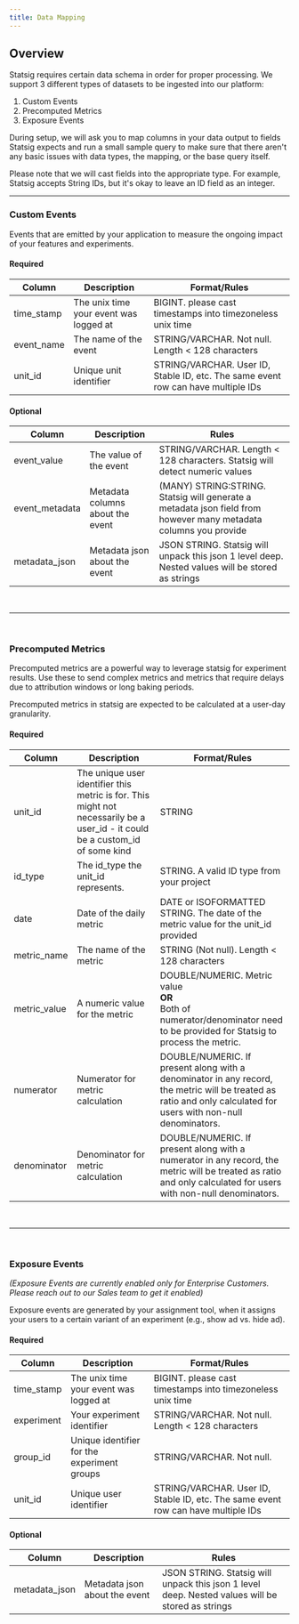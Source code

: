 ```yaml
---
title: Data Mapping
---
```


## Overview

Statsig requires certain data schema in order for proper processing. We support 3 different types of datasets to be ingested into our platform:

1. Custom Events
2. Precomputed Metrics
3. Exposure Events 

During setup, we will ask you to map columns in your data output to fields Statsig expects and run a small sample query to make sure that there aren't any basic issues with data types, the mapping, or the base query itself.

Please note that we will cast fields into the appropriate type. For example, Statsig accepts String IDs, but it's okay to leave an ID field as an integer.

---

### Custom Events

Events that are emitted by your application to measure the ongoing impact of your features and experiments.

#### Required

| Column     | Description                            | Format/Rules                                                                     |
| ---------- | -------------------------------------- | -------------------------------------------------------------------------------- |
| time_stamp | The unix time your event was logged at | BIGINT. please cast timestamps into timezoneless unix time                       |
| event_name | The name of the event                  | STRING/VARCHAR. Not null. Length < 128 characters                                |
| unit_id    | Unique unit identifier                 | STRING/VARCHAR. User ID, Stable ID, etc. The same event row can have multiple IDs |

#### Optional

| Column         | Description                      | Rules                                                                                                            |
| -------------- | -------------------------------- | ---------------------------------------------------------------------------------------------------------------- |
| event_value    | The value of the event           | STRING/VARCHAR. Length < 128 characters. Statsig will detect numeric values                                       |
| event_metadata | Metadata columns about the event | (MANY) STRING:STRING. Statsig will generate a metadata json field from however many metadata columns you provide |
| metadata_json  | Metadata json about the event    | JSON STRING. Statsig will unpack this json 1 level deep. Nested values will be stored as strings                 |

<br />

---

<br />

### Precomputed Metrics

Precomputed metrics are a powerful way to leverage statsig for experiment results. Use these to send complex metrics and metrics that require delays due to attribution windows or long baking periods.

Precomputed metrics in statsig are expected to be calculated at a user-day granularity.

#### Required

| Column       | Description                                                                                                                   | Format/Rules                                                                                                                                                     |
| ------------ | ----------------------------------------------------------------------------------------------------------------------------- | ---------------------------------------------------------------------------------------------------------------------------------------------------------------- |
| unit_id      | The unique user identifier this metric is for. This might not necessarily be a user_id - it could be a custom_id of some kind | STRING                                                                                                                                                           |
| id_type      | The id_type the unit_id represents.                                                                                           | STRING. A valid ID type from your project                                                                                                                        |
| date         | Date of the daily metric                                                                                                      | DATE or ISOFORMATTED STRING. The date of the metric value for the unit_id provided                                                                               |
| metric_name  | The name of the metric                                                                                                        | STRING (Not null). Length < 128 characters                                                                                                                       |
| metric_value | A numeric value for the metric                                                                                                | DOUBLE/NUMERIC. Metric value <br/><b>OR</b><br/> Both of numerator/denominator need to be provided for Statsig to process the metric.                            |
| numerator    | Numerator for metric calculation                                                                                              | DOUBLE/NUMERIC. If present along with a denominator in any record, the metric will be treated as ratio and only calculated for users with non-null denominators. |
| denominator  | Denominator for metric calculation                                                                                            | DOUBLE/NUMERIC. If present along with a numerator in any record, the metric will be treated as ratio and only calculated for users with non-null denominators.   |

<br />

---

<br />

### Exposure Events

_(Exposure Events are currently enabled only for Enterprise Customers. Please reach out to our Sales team to get it enabled)_

Exposure events are generated by your assignment tool, when it assigns your users to a certain variant of an experiment (e.g., show ad vs. hide ad). 

#### Required

| Column     | Description                            | Format/Rules                                                                     |
| ---------- | -------------------------------------- | -------------------------------------------------------------------------------- |
| time_stamp | The unix time your event was logged at | BIGINT. please cast timestamps into timezoneless unix time                       |
| experiment | Your experiment identifier                  | STRING/VARCHAR. Not null. Length < 128 characters                                |
| group_id    | Unique identifier for the experiment groups                 | STRING/VARCHAR. Not null. |
| unit_id    | Unique user identifier                 | STRING/VARCHAR. User ID, Stable ID, etc. The same event row can have multiple IDs |

#### Optional

| Column         | Description                      | Rules                                                                                                            |
| -------------- | -------------------------------- | ---------------------------------------------------------------------------------------------------------------- |
| metadata_json  | Metadata json about the event    | JSON STRING. Statsig will unpack this json 1 level deep. Nested values will be stored as strings                 |

